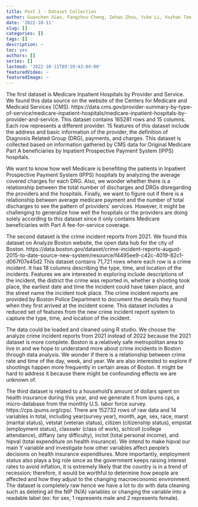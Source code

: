 ```yaml
---
title: Post 1 - Dataset Collection
author: Guanchen Xiao, Fangzhou Cheng, Zehao Zhou, Yuke Li, Xuzhan Tan
date: '2022-10-11'
slug: []
categories: []
tags: []
description: ~
toc: yes
authors: []
series: []
lastmod: '2022-10-11T09:39:43-04:00'
featuredVideo: ~
featuredImage: ~
---
```


The first dataset is Medicare Inpatient Hospitals by Provider and Service. We found this data source on the website of the Centers for Medicare and Medicaid Services (CMS). https://data.cms.gov/provider-summary-by-type-of-service/medicare-inpatient-hospitals/medicare-inpatient-hospitals-by-provider-and-service. This dataset contains 165281 rows and 15 columns. Each row represents a different provider. 15 features of this dataset include the address and basic information of the provider, the definition of Diagnosis Related Group (DRG), payments, and charges. This dataset is collected based on information gathered by CMS data for Original Medicare Part A beneficiaries by Inpatient Prospective Payment System (IPPS) hospitals. 

We want to know how well Medicare is benefiting the patients in Inpatient Prospective Payment System (IPPS) hospitals by analyzing the average covered charges for each DRG. Also, we wonder whether there is a relationship between the total number of discharges and DRGs disregarding the providers and the hospitals. Finally, we want to figure out if there is a relationship between average medicare payment and the number of total discharges to see the pattern of providers’ services. However, it might be challenging to generalize how well the hospitals or the providers are doing solely according to this dataset since it only contains Medicare beneficiaries with Part A fee-for-service coverage. 

The second dataset is the crime incident reports from 2021. We found this dataset on Analyze Boston website, the open data hub for the city of Boston. https://data.boston.gov/dataset/crime-incident-reports-august-2015-to-date-source-new-system/resource/f4495ee9-c42c-4019-82c1-d067f07e45d2 This dataset contains 71,721 rows where each row is a crime incident. It has 18 columns describing the type, time, and location of the incidents. Features we are interested in exploring include descriptions of the incident, the district the crime was reported in, whether a shooting took place, the earliest date and time the incident could have taken place, and the street name the incident took place. The crime incident reports are provided by Boston Police Department to document the details they found when they first arrived at the incident scene. This dataset includes a reduced set of features from the new crime incident report system to capture the type, time, and location of the incident.  

The data could be loaded and cleaned using R studio. We choose the analyze crime incident reports from 2021 instead of 2022 because the 2021 dataset is more complete. Boston is a relatively safe metropolitan area to live in and we hope to understand more about crime incidents in Boston through data analysis. We wonder if there is a relationship between crime rate and time of the day, week, and year. We are also interested to explore if shootings happen more frequently in certain areas of Boston.  It might be hard to address it because there might be confounding effects we are unknown of.  

The third dataset is related to a household’s amount of dollars spent on health insurance during this year, and we generate it from ipums cps, a micro-database from the monthly U.S. labor force survey. https://cps.ipums.org/cps/. There are 152732 rows of raw data and 14 variables in total, including year(survey year), month, age, sex, race, marst (marital status), vetstat (veteran status), citizen (citizenship status), empstat (employment status), classwkr (class of work), schlcoll (college attendance), diffany (any difficulty), inctot (total personal income), and hipval (total expenditure on health insurance). We intend to make hipval our main Y variable and investigate how other variables affect people’s decisions on health insurance expenditures. More importantly, employment status also plays a big role since as the government keeps raising interest rates to avoid inflation, it is extremely likely that the country is in a trend of recession; therefore, it would be worthful to determine how people are affected and how they adjust to the changing macroeconomic environment. The dataset is completely raw hence we have a lot to do with data cleaning such as deleting all the NIP (N/A) variables or changing the variable into a readable label (ex: for sex, 1 represents male and 2 represents female). 

